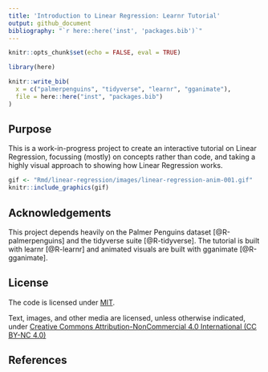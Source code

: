 ```yaml
---
title: 'Introduction to Linear Regression: Learnr Tutorial'
output: github_document
bibliography: "`r here::here('inst', 'packages.bib')`"
---
```


<!-- badges: start -->
<!-- badges: end -->

```r
knitr::opts_chunk$set(echo = FALSE, eval = TRUE)
```

```r
library(here)
```

```r
knitr::write_bib(
  x = c("palmerpenguins", "tidyverse", "learnr", "gganimate"), 
  file = here::here("inst", "packages.bib")
)
```

## Purpose

This is a work-in-progress project to create an interactive tutorial on Linear
Regression, focussing (mostly) on concepts rather than code, and taking a highly
visual approach to showing how Linear Regression works.

```r
gif <- "Rmd/linear-regression/images/linear-regression-anim-001.gif"
knitr::include_graphics(gif)
```

## Acknowledgements

This project depends heavily on the Palmer Penguins dataset [@R-palmerpenguins]
and the tidyverse suite [@R-tidyverse]. The tutorial is built with learnr 
[@R-learnr] and animated visuals are built with gganimate [@R-gganimate].

## License

The code is licensed under [MIT](https://github.com/tfzrch/learnr-linear-regression/blob/main/LICENSE).

Text, images, and other media are licensed, unless otherwise indicated, 
under [Creative Commons Attribution-NonCommercial 4.0 International (CC BY-NC 4.0)](https://creativecommons.org/licenses/by-nc/4.0/)

## References
